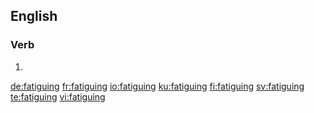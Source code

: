 ==English==

===Verb===
{{head|en|present participle}}

# {{present participle of|fatigue|lang=en|nocat=1}}

[[de:fatiguing]]
[[fr:fatiguing]]
[[io:fatiguing]]
[[ku:fatiguing]]
[[fi:fatiguing]]
[[sv:fatiguing]]
[[te:fatiguing]]
[[vi:fatiguing]]